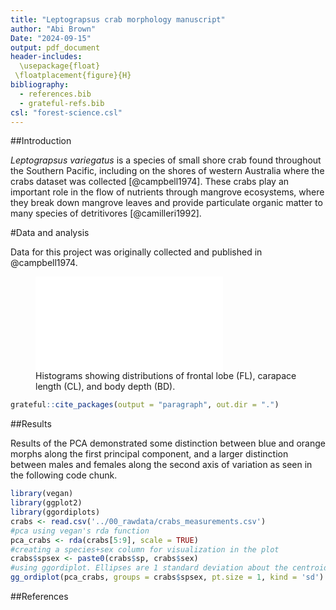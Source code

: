 ```yaml
---
title: "Leptograpsus crab morphology manuscript"
author: "Abi Brown"
Date: "2024-09-15"
output: pdf_document
header-includes:
  \usepackage{float}
 \floatplacement{figure}{H}
bibliography: 
  - references.bib
  - grateful-refs.bib
csl: "forest-science.csl"
---
```


##Introduction

*Leptograpsus variegatus* is a species of small shore crab found throughout the Southern Pacific, including on the shores of western Australia where the crabs dataset was collected [@campbell1974]. These crabs play an important role in the flow of nutrients through mangrove ecosystems, where they break down mangrove leaves and provide particulate organic matter to many species of detritivores [@camilleri1992].

#Data and analysis

Data for this project was originally collected and published in @campbell1974.

![Histograms showing distributions of frontal lobe (FL), carapace length (CL), and body depth (BD).](images/histograms.pdf)

```r
grateful::cite_packages(output = "paragraph", out.dir = ".")
```

##Results

Results of the PCA demonstrated some distinction between blue and orange morphs along the first principal component, and a larger distinction between males and females along the second axis of variation as seen in the following code chunk.

```r
library(vegan)
library(ggplot2)
library(ggordiplots)
crabs <- read.csv('../00_rawdata/crabs_measurements.csv')
#pca using vegan's rda function
pca_crabs <- rda(crabs[5:9], scale = TRUE)
#creating a species+sex column for visualization in the plot
crabs$spsex <- paste0(crabs$sp, crabs$sex)
#using ggordiplot. Ellipses are 1 standard deviation about the centroid.
gg_ordiplot(pca_crabs, groups = crabs$spsex, pt.size = 1, kind = 'sd')
```

##References
